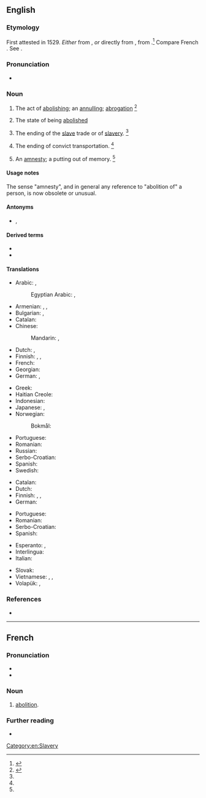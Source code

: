 ==English==

===Etymology===
First attested in 1529. ''Either'' from {{etyl|frm|en}} {{m|frm|abolition}}, ''or'' directly from {{etyl|la|en}} {{m|la|abolitiō}}, from {{m|la|aboleō||destroy}}.<ref>{{R:CDOE|page=3-4}}</ref> Compare French {{m|fr|abolition}}. See {{m|en|abolish}}.

===Pronunciation===
* {{a|US}} {{IPA|/ˌæb.əˈlɪʃ.n̩/|lang=en}}

===Noun===
{{en-noun}}

# The act of [[abolish|abolishing]]; an [[annul|annulling]]; [[abrogation]] {{defdate|First attested around the early 16<sup>th</sup> century.}}<ref name=SOED>{{R:SOED5|page=6}}</ref>
#:{{ux|en|the '''abolition''' of slavery}}
#:{{ux|en|the '''abolition''' of laws}}
#:{{ux|en|the '''abolition''' of decress}}
#:{{ux|en|the '''abolition''' of taxes}}
#:{{ux|en|the '''abolition''' of debts}}
# The state of being [[abolished]]
# {{lb|en|historical|often capitalised|UK|US}} The ending of the [[slave]] trade or of [[slavery]]. {{defdate|First attested around the early 18<sup>th</sup> century.}}<ref name=SOED/>
# {{lb|en|historical|often capitalised|Australia}} The ending of convict transportation. {{defdate|First attested around the late 18<sup>th</sup> century.}}<ref name=SOED/>
# {{lb|en|obsolete}} An [[amnesty]]; a putting out of memory. {{defdate|Attested from the early 17<sup>th</sup> century to the early 19<sup>th</sup> century.}}<ref name=SOED/>

====Usage notes====
The sense "amnesty", and in general any reference to "abolition of" a person, is now obsolete or unusual.

====Antonyms====
* {{sense|act of abolishing}} {{l|en|establishment}}, {{l|en|foundation}}

====Derived terms====
* {{l|en|abolitionism}}
* {{l|en|abolitionist}}

====Translations====
{{trans-top|act of abolishing}}
* Arabic: {{t|ar|إِلْغَاء|m}}, {{t|ar|اِبْطَال|m}}
*: Egyptian Arabic: {{t|arz|إلغاء|m|tr=ʔelğaaʔ|sc=Arab}}, {{t|arz|إبطال|m|tr=ʔbṭaal|sc=Arab}}
* Armenian: {{t+|hy|վերացում}}, {{t+|hy|ոչնչացում}}, {{t+|hy|լուծարում}}
* Bulgarian: {{t+|bg|премахване}}, {{t+|bg|отменяне}}
* Catalan: {{t|ca|abolició|f}}
* Chinese:
*: Mandarin: {{t+|cmn|廢除|sc=Hani}}, {{t+|cmn|废除|tr=fèichú|sc=Hani}}
* Dutch: {{t+|nl|afschaffing|m}}, {{t+|nl|opheffing|m}}
* Finnish: {{t+|fi|lakkauttaminen}}, {{t+|fi|kumoaminen}} {{qualifier|laws}}, {{t+|fi|mitätöinti}} {{qualifier|debts}}
* French: {{t+|fr|abolition|f}}
* Georgian: {{t|ka|გაუქმება}}
* German: {{t+|de|Abschaffung|f}}, {{t+|de|Aufhebung|f}}
{{trans-mid}}
* Greek: {{t+|el|κατάργηση|f}}
* Haitian Creole: {{t|ht|abolisyon}}
* Indonesian: {{t+|id|abolisi}}
* Japanese: {{t+|ja|廃止|tr=haishi}}, {{t+|ja|撤廃|tr=teppai}}
* Norwegian: {{t+|no|abolisjon|m}}
*: Bokmål: {{t|nb|avskaffelse|m}}
* Portuguese: {{t+|pt|abolição|f}}
* Romanian: {{t+|ro|abolire}}
* Russian: {{t+|ru|отме́на|f}}
* Serbo-Croatian: {{t+|sh|abolícija|f}}
* Spanish: {{t+|es|abolición|f}}
* Swedish: {{t+|sv|motstånd}}
{{trans-bottom}}

{{trans-top|abolition of slavery and the slave trade}}
* Catalan: {{t|ca|abolició|f}}
* Dutch: {{t+|nl|abolitie}}
* Finnish: {{t|fi|[[orjakaupan]] [[lakkauttaminen]]}}, {{t|fi|[[orjuuden]] [[lakkauttaminen]]}}, {{t|fi|[[orjien]] [[vapauttaminen]]}}
* German: {{t|de|[[Abschaffung]] (der [[Sklaverei]] / des [[Sklavenhandel]]s)}}
{{trans-mid}}
* Portuguese: {{t+|pt|abolição|f}}
* Romanian: {{t|ro|abolirea sclaviei|f}}
* Serbo-Croatian: {{t+|sh|abolícija|f}}
* Spanish: {{t+|es|abolición|f}}
{{trans-bottom}}

{{checktrans-top}}
* Esperanto: {{t-check|eo|abolicio}}, {{t-check|eo|forigo}}
* Interlingua: {{t-check|ia|abolition}}
* Italian: {{t-check|it|abolizione}}
{{trans-mid}}
* Slovak: {{t-check|sk|zrušenie|n}}
* Vietnamese: {{t-check|vi|sự thủ tiêu}}, {{t-check|vi|sự bãi bỏ}}, {{t-check|vi|sự huỷ bỏ}}
* Volapük: {{t-check|vo|säkib}}, {{t-check|vo|finid}}
{{trans-bottom}}

===References===
<references/>
* {{R:Webster 1913}}

[[Category:en:Slavery]]

----

==French==

===Pronunciation===
* {{fr-IPA}}
* {{audio|Fr-abolition.ogg|Audio|lang=fr}}

===Noun===
{{fr-noun|f}}

# [[#English|abolition]].

===Further reading===
* {{R:TLFi}}